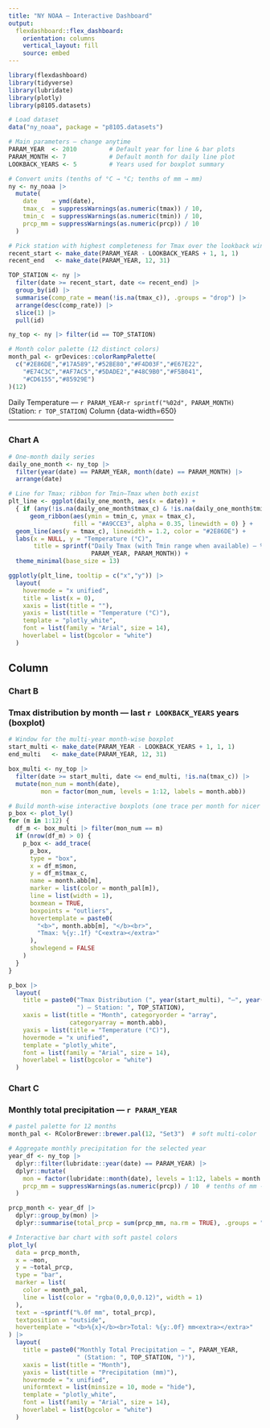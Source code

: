 ```yaml
---
title: "NY NOAA – Interactive Dashboard"
output:
  flexdashboard::flex_dashboard:
    orientation: columns
    vertical_layout: fill
    source: embed
---
```


```r
library(flexdashboard)
library(tidyverse)
library(lubridate)
library(plotly)
library(p8105.datasets)

# Load dataset
data("ny_noaa", package = "p8105.datasets")

# Main parameters – change anytime
PARAM_YEAR  <- 2010         # Default year for line & bar plots
PARAM_MONTH <- 7            # Default month for daily line plot
LOOKBACK_YEARS <- 5         # Years used for boxplot summary

# Convert units (tenths of °C → °C; tenths of mm → mm)
ny <- ny_noaa |>
  mutate(
    date    = ymd(date),
    tmax_c  = suppressWarnings(as.numeric(tmax)) / 10,
    tmin_c  = suppressWarnings(as.numeric(tmin)) / 10,
    prcp_mm = suppressWarnings(as.numeric(prcp)) / 10
  )

# Pick station with highest completeness for Tmax over the lookback window
recent_start <- make_date(PARAM_YEAR - LOOKBACK_YEARS + 1, 1, 1)
recent_end   <- make_date(PARAM_YEAR, 12, 31)

TOP_STATION <- ny |>
  filter(date >= recent_start, date <= recent_end) |>
  group_by(id) |>
  summarise(comp_rate = mean(!is.na(tmax_c)), .groups = "drop") |>
  arrange(desc(comp_rate)) |>
  slice(1) |>
  pull(id)

ny_top <- ny |> filter(id == TOP_STATION)

# Month color palette (12 distinct colors)
month_pal <- grDevices::colorRampPalette(
  c("#2E86DE","#17A589","#52BE80","#F4D03F","#E67E22",
    "#E74C3C","#AF7AC5","#5DADE2","#48C9B0","#F5B041",
    "#CD6155","#85929E")
)(12)
```

Daily Temperature — `r PARAM_YEAR`-`r sprintf("%02d", PARAM_MONTH)` (Station: `r TOP_STATION`)
Column {data-width=650}
-----------------------------------------------------------------------

### Chart A

```r
# One-month daily series
daily_one_month <- ny_top |>
  filter(year(date) == PARAM_YEAR, month(date) == PARAM_MONTH) |>
  arrange(date)

# Line for Tmax; ribbon for Tmin–Tmax when both exist
plt_line <- ggplot(daily_one_month, aes(x = date)) +
  { if (any(!is.na(daily_one_month$tmax_c) & !is.na(daily_one_month$tmin_c)))
      geom_ribbon(aes(ymin = tmin_c, ymax = tmax_c),
                  fill = "#A9CCE3", alpha = 0.35, linewidth = 0) } +
  geom_line(aes(y = tmax_c), linewidth = 1.2, color = "#2E86DE") +
  labs(x = NULL, y = "Temperature (°C)",
       title = sprintf("Daily Tmax (with Tmin range when available) — %d-%02d",
                       PARAM_YEAR, PARAM_MONTH)) +
  theme_minimal(base_size = 13)

ggplotly(plt_line, tooltip = c("x","y")) |>
  layout(
    hovermode = "x unified",
    title = list(x = 0),
    xaxis = list(title = ""),
    yaxis = list(title = "Temperature (°C)"),
    template = "plotly_white",
    font = list(family = "Arial", size = 14),
    hoverlabel = list(bgcolor = "white")
  )
```

Column {data-width=350}
-----------------------------------------------------------------------

### Chart B

### Tmax distribution by month — last `r LOOKBACK_YEARS` years (boxplot)
```r
# Window for the multi-year month-wise boxplot
start_multi <- make_date(PARAM_YEAR - LOOKBACK_YEARS + 1, 1, 1)
end_multi   <- make_date(PARAM_YEAR, 12, 31)

box_multi <- ny_top |>
  filter(date >= start_multi, date <= end_multi, !is.na(tmax_c)) |>
  mutate(mon_num = month(date),
         mon = factor(mon_num, levels = 1:12, labels = month.abb))

# Build month-wise interactive boxplots (one trace per month for nicer coloring)
p_box <- plot_ly()
for (m in 1:12) {
  df_m <- box_multi |> filter(mon_num == m)
  if (nrow(df_m) > 0) {
    p_box <- add_trace(
      p_box,
      type = "box",
      x = df_m$mon,
      y = df_m$tmax_c,
      name = month.abb[m],
      marker = list(color = month_pal[m]),
      line = list(width = 1),
      boxmean = TRUE,
      boxpoints = "outliers",
      hovertemplate = paste0(
        "<b>", month.abb[m], "</b><br>",
        "Tmax: %{y:.1f} °C<extra></extra>"
      ),
      showlegend = FALSE
    )
  }
}

p_box |>
  layout(
    title = paste0("Tmax Distribution (", year(start_multi), "–", year(end_multi),
                   ") — Station: ", TOP_STATION),
    xaxis = list(title = "Month", categoryorder = "array",
                 categoryarray = month.abb),
    yaxis = list(title = "Temperature (°C)"),
    hovermode = "x unified",
    template = "plotly_white",
    font = list(family = "Arial", size = 14),
    hoverlabel = list(bgcolor = "white")
  )
```

### Chart C

### Monthly total precipitation — `r PARAM_YEAR`
```r
# pastel palette for 12 months
month_pal <- RColorBrewer::brewer.pal(12, "Set3")  # soft multi-color

# Aggregate monthly precipitation for the selected year
year_df <- ny_top |>
  dplyr::filter(lubridate::year(date) == PARAM_YEAR) |>
  dplyr::mutate(
    mon = factor(lubridate::month(date), levels = 1:12, labels = month.abb),
    prcp_mm = suppressWarnings(as.numeric(prcp)) / 10  # tenths of mm -> mm
  )

prcp_month <- year_df |>
  dplyr::group_by(mon) |>
  dplyr::summarise(total_prcp = sum(prcp_mm, na.rm = TRUE), .groups = "drop")

# Interactive bar chart with soft pastel colors
plot_ly(
  data = prcp_month,
  x = ~mon,
  y = ~total_prcp,
  type = "bar",
  marker = list(
    color = month_pal,
    line = list(color = "rgba(0,0,0,0.12)", width = 1)
  ),
  text = ~sprintf("%.0f mm", total_prcp),
  textposition = "outside",
  hovertemplate = "<b>%{x}</b><br>Total: %{y:.0f} mm<extra></extra>"
) |>
  layout(
    title = paste0("Monthly Total Precipitation — ", PARAM_YEAR,
                   " (Station: ", TOP_STATION, ")"),
    xaxis = list(title = "Month"),
    yaxis = list(title = "Precipitation (mm)"),
    hovermode = "x unified",
    uniformtext = list(minsize = 10, mode = "hide"),
    template = "plotly_white",
    font = list(family = "Arial", size = 14),
    hoverlabel = list(bgcolor = "white")
  )
```
